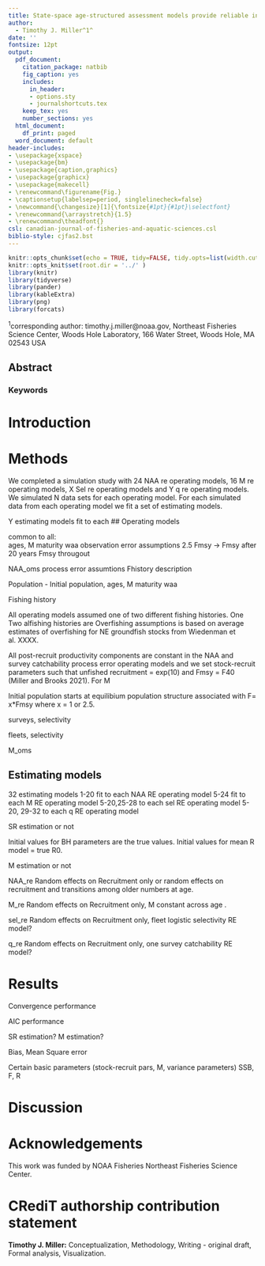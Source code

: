 ```yaml
---
title: State-space age-structured assessment models provide reliable inferences(?)
author: 
  - Timothy J. Miller^1^
date: ''
fontsize: 12pt
output:
  pdf_document:
    citation_package: natbib
    fig_caption: yes
    includes:
      in_header:
      - options.sty
      - journalshortcuts.tex
    keep_tex: yes
    number_sections: yes
  html_document:
    df_print: paged
  word_document: default
header-includes:
- \usepackage{xspace}
- \usepackage{bm}
- \usepackage{caption,graphics}
- \usepackage{graphicx}
- \usepackage{makecell}
- \renewcommand\figurename{Fig.}
- \captionsetup{labelsep=period, singlelinecheck=false}
- \newcommand{\changesize}[1]{\fontsize{#1pt}{#1pt}\selectfont}
- \renewcommand{\arraystretch}{1.5}
- \renewcommand\theadfont{}
csl: canadian-journal-of-fisheries-and-aquatic-sciences.csl
biblio-style: cjfas2.bst
---
```


```r
knitr::opts_chunk$set(echo = TRUE, tidy=FALSE, tidy.opts=list(width.cutoff=60), warning = FALSE, message = FALSE, fig.align = "center")
knitr::opts_knit$set(root.dir = '../' )
library(knitr)
library(tidyverse)
library(pander)
library(kableExtra)
library(png)
library(forcats)
```

$^1$corresponding author: timothy.j.miller@noaa.gov, Northeast Fisheries Science Center, Woods Hole Laboratory, 166 Water Street, Woods Hole, MA 02543 USA\

\pagebreak

## Abstract {-}

### Keywords {-}

\pagebreak

# Introduction  

# Methods

We completed a simulation study with 24 NAA re operating models, 16 M re operating models, X Sel re operating models and Y q re operating models. 
We simulated N data sets for each operating model.
For each simulated data from each operating model we fit a set of estimating models.

Y estimating models fit to each 
## Operating models

common to all:   
  ages, 
  M
  maturity
  waa
  observation error assumptions
  2.5 Fmsy -> Fmsy after 20 years
  Fmsy througout

NAA_oms
  process error assumtions
  Fhistory description

Population - 
  Initial population, 
  ages, 
  M
  maturity
  waa

Fishing history

All operating models assumed one of two different fishing histories. One 
Two alfishing histories are 
Overfishing assumptions is based on average estimates of overfishing for NE groundfish stocks from Wiedenman et al. XXXX.

All post-recruit productivity components are constant in the NAA and survey catchability process error operating models and we set stock-recruit parameters such that unfished recruitment = exp(10) and
Fmsy = F40  (Miller and Brooks 2021). For M


Initial population starts at equilibium population structure associated with F= x*Fmsy where x = 1 or 2.5.

surveys, selectivity

fleets, selectivity


M_oms




## Estimating models

32 estimating models
1-20 fit to each NAA RE operating model
5-24 fit to each M RE operating model
5-20,25-28 to each sel RE operating model
5-20, 29-32 to each q RE operating model

SR estimation or not

Initial values for BH parameters are the true values.
Initial values for mean R model = true R0.

M estimation or not

NAA_re
Random effects on Recruitment only or random effects on recruitment and transitions among older numbers at age.

M_re
Random effects on Recruitment only, M constant across age .

sel_re
Random effects on Recruitment only, fleet logistic selectivity RE model?

q_re
Random effects on Recruitment only, one survey catchability RE model?


# Results

Convergence performance

AIC performance

SR estimation? M estimation?

Bias, Mean Square error

  Certain basic parameters (stock-recruit pars, M, variance parameters)
  SSB, F, R



# Discussion

# Acknowledgements {-}

This work was funded by NOAA Fisheries Northeast Fisheries Science Center. 


# CRediT authorship contribution statement {-}

**Timothy J. Miller:** Conceptualization, Methodology, Writing - original draft, Formal analysis, Visualization.

\pagebreak

\bibliography{sweep-paper}
<!-- \bibliography{sweep-paper}
\bibliographystyle{/home/tmiller2/work/bibliographies/cjfas2}  -->

<div id="refs"></div>

\pagebreak
<!-- 
\begin{figure}
\caption{Diagram of twin-trawl gear configuration. One of the two nets is rigged with a rockhopper sweep (8) and the other is rigged with a chain sweep (7) and for both a restrictor rope (5) is used to obtain consistent net spread. The other importand components are the side wires (1), middle wire (2), doors (3), the clump weight (4), and the acoustic mensuration system (6).  The side where the rockhopper and chainsweep gears gears were deployed varied throughout the experimental tows of each.}\label{twin_trawl_diagram}
\begin{center}
\includegraphics[width = \textwidth]{twin_trawl_diagram.pdf}
\end{center}
\end{figure}

\begin{figure}
\caption{The \textsl{F/V Karen Elizabeth} twin-trawl vessel rigged with rockhopper sweep gear on the right and chain sweep gear on the left.}\label{twin_trawl_photo}
\begin{center}
\includegraphics[width = \textwidth]{twin_trawl_photo_small.png}
\end{center}
\end{figure} -->


<!--
\begin{figure}
\caption{Diagram of the standard Northeast Fisheries Science Center rockhopper sweep center and wing sections.}\label{rockhopper_schematic}
\begin{center}
\includegraphics[width = 0.7\textwidth]{rockhopper_schematic_1.pdf}
\includegraphics[width = 0.7\textwidth]{rockhopper_schematic_2.pdf}
\end{center}
\end{figure}

\begin{figure}
\caption{Diagram of the chain sweep designed maximize bottom contact and flatfish capture.}\label{chainsweep_schematic}
\begin{center}
\includegraphics[width = \textwidth]{chainsweep_schematic.pdf}
\end{center}
\end{figure}
\clearpage
  -->
<!-- \begin{landscape}
\begin{figure}
\caption{Annual locations of stations where the F/V Karen Elizabeth conducted twin-trawl sets with the standard bottom trawl gear and the gear with a chain sweep instead of the rockhopper sweep.}\label{tow_locations}
\begin{center}
\includegraphics[width = \textwidth]{TwinTrawlLocationsAllYears.jpg}
\end{center}
\end{figure}
\end{landscape}

\clearpage 

\begin{figure}
\caption{Relative efficiency  of gears using chain and rockhopper sweeps from the best performing model for each species (Table \ref{best_model_compare}). Blue and red denote results for day and night data, respectively, and thick and thin lines represent overall and paired-tow specific estimates of relative catch efficiency, respectively. There was no diel effect in the best model for American plaice. Points represent empirical estimates of relative efficiency for paired observation by length and paired tow. Polygons and dashed lines represent hessian-based and bootstrap-based 95\% confidence intervals, respectively.}\label{sp_rho_plot}
\begin{center}
\includegraphics[height = 0.8\textheight]{sp_rho_plot.pdf}
\end{center}
\end{figure}

\clearpage 

\begin{figure}
\caption{Annual spring (blue) and fall (red) biomass estimates for each managed stock assuming 100\% efficiency for chain sweep gear with shaded polygons representing bootstrap-based 95\% confidence intervals. Relative catch efficiency at size estimates and bootstraps are from the best performing model for each species (Table \ref{best_model_compare}).}\label{stock_biomass_plot}
\begin{center}
\includegraphics[height = 0.8\textheight]{stock_biomass_plot.pdf}
\end{center}
\end{figure}

\clearpage

\begin{figure}
\caption{Implied catch efficiency of annual spring (blue) and fall (red) bottom trawl survey biomass estimates for each managed stock assuming 100\% efficiency for chain sweep gear with shaded polygons representing bootstrap-based 95\% confidence intervals. Relative catch efficiency at size estimates and bootstraps are from the best performing model for each species (Table \ref{best_model_compare}).}\label{stock_biomass_efficiency_plot}
\begin{center}
\includegraphics[height = 0.8\textheight]{stock_biomass_efficiency_plot.pdf}
\end{center}
\end{figure} -->

\clearpage

<!-- \begin{table}
\caption{Managed stocks associated with the species for which relative catch efficiency was estimated.}\label{stock_definition_table}
{\input{stock_definition_table}}
\end{table}

\begin{landscape}
\begin{table}
\caption{Description of relative catch efficiency ($\rho$) and beta-binomial dispersion ($\phi$) parameterizations for binomial and beta-binomial models and number of marginal likelihood parameters ($n_p$) for the 13 base models from \citet{miller13} and fit to paired chain sweep and rockhoppersweep tow data for each species.}\label{base_model_description}
{\input{base_model_description}}
\end{table}
\end{landscape}

\begin{landscape}
\begin{table}
\caption{Number of paired tows where fish were captured and the number of fish captured and measured for lengths for each species in total and by day or night.}\label{data_table}
{\changesize{10}\input{data_table}}
\end{table}
\end{landscape}

\begin{landscape}
\begin{table}\caption{Difference in AIC for each of the 13 models described in Table \ref{base_model_description} from the best model ($\bf 0$) by species.}\label{base_model_compare}
{\input{base_model_compare}}
\end{table}
\end{landscape}

\begin{landscape}
\begin{table}\caption{Best performing models from Table \ref{base_model_compare} and extended models that include diel effects on relative catch efficiency for each species with the number of parameters for each model ($n_p$) and the differences in AIC ($\Delta$AIC) from the best of the three models ($\bf 0$) by species.}\label{best_model_compare}
{\changesize{7}\input{best_model_compare}}
\end{table}
\end{landscape}

\begin{table}
\caption{Average of annual (2009-2019) ratios of coefficients of variation for calibrated and uncalibrated biomass indices for each stock by seasonal survey. Coefficients of variation are based on bootstrap resampling of paired tow observations, survey station data and associated length and weight observations. Annual indices for fall 2017 were not available for summer flounder, SNE-MA windowpane, and SNE-MA yellowtail flounder.}\label{stock_cv_ratios}
{\input{stock_cv_ratios}}
\end{table}

\begin{table}
\caption{Average correlation of annual (2009-2019) calibrated biomass indices for each stock by seasonal survey. Annual indices for fall 2017 were not available for SNE-MA windowpane and SNE-MA yellowtail flounder.}\label{stock_mean_cor}
{\input{stock_mean_cor}}
\end{table} -->
